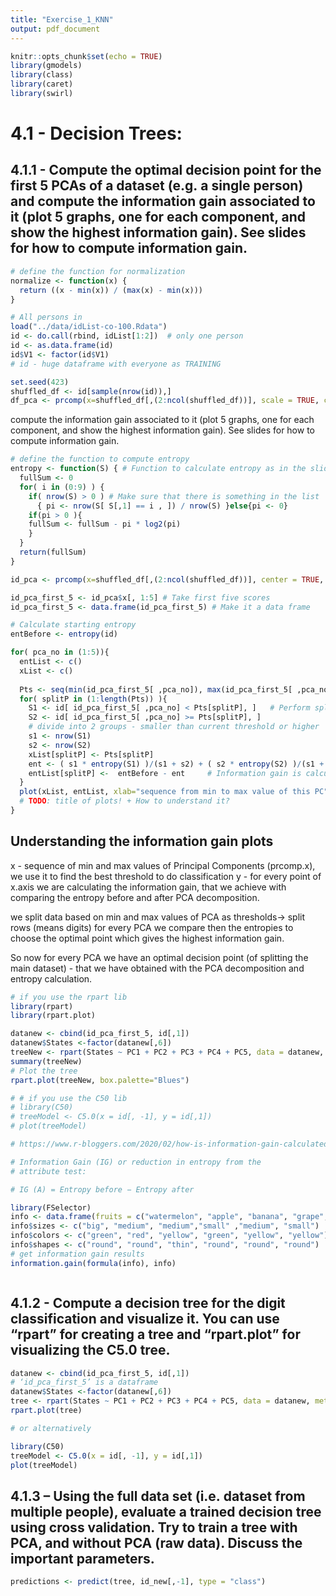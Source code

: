 ```yaml
---
title: "Exercise_1_KNN"
output: pdf_document
---
```


```r
knitr::opts_chunk$set(echo = TRUE)
library(gmodels)
library(class)
library(caret)
library(swirl)
```

# 4.1 - Decision Trees:
## 4.1.1 - Compute the optimal decision point for the first 5 PCAs of a dataset (e.g. a single person) and compute the information gain associated to it (plot 5 graphs, one for each component, and show the highest information gain). See slides for how to compute information gain.

``` r
# define the function for normalization
normalize <- function(x) {
  return ((x - min(x)) / (max(x) - min(x)))
}

# All persons in
load("../data/idList-co-100.Rdata")
id <- do.call(rbind, idList[1:2])  # only one person
id <- as.data.frame(id)
id$V1 <- factor(id$V1)
# id - huge dataframe with everyone as TRAINING

set.seed(423)
shuffled_df <- id[sample(nrow(id)),]
df_pca <- prcomp(x=shuffled_df[,(2:ncol(shuffled_df))], scale = TRUE, center = TRUE, rank.=5)
```
compute the information gain associated to it (plot 5 graphs, one for each component, and show the highest information gain). See slides for how to compute information gain.
```r
# define the function to compute entropy
entropy <- function(S) { # Function to calculate entropy as in the slides
  fullSum <- 0
  for( i in (0:9) ) { 
    if( nrow(S) > 0 ) # Make sure that there is something in the list
      { pi <- nrow(S[ S[,1] == i , ]) / nrow(S) }else{pi <- 0} 
    if(pi > 0 ){
    fullSum <- fullSum - pi * log2(pi)
    }
  }
  return(fullSum)
}

id_pca <- prcomp(x=shuffled_df[,(2:ncol(shuffled_df))], center = TRUE, scale. = TRUE) 

id_pca_first_5 <- id_pca$x[, 1:5] # Take first five scores
id_pca_first_5 <- data.frame(id_pca_first_5) # Make it a data frame

# Calculate starting entropy
entBefore <- entropy(id) 

for( pca_no in (1:5)){
  entList <- c() 
  xList <- c()  
  
  Pts <- seq(min(id_pca_first_5[ ,pca_no]), max(id_pca_first_5[ ,pca_no]), length.out=200)
  for( splitP in (1:length(Pts)) ){
    S1 <- id[ id_pca_first_5[ ,pca_no] < Pts[splitP], ]   # Perform splits from original dataset
    S2 <- id[ id_pca_first_5[ ,pca_no] >= Pts[splitP], ]
    # divide into 2 groups - smaller than current threshold or higher
    s1 <- nrow(S1) 
    s2 <- nrow(S2)
    xList[splitP] <- Pts[splitP]
    ent <- ( s1 * entropy(S1) )/(s1 + s2) + ( s2 * entropy(S2) )/(s1 + s2)  # Calculate entropy
    entList[splitP] <-  entBefore - ent 	# Information gain is calculated 
  }
  plot(xList, entList, xlab="sequence from min to max value of this PC",ylab=paste("Information gain of PC ", pca_no) )
  # TODO: title of plots! + How to understand it?
}
```
## Understanding the information gain plots
x - sequence of min and max values of Principal Components (prcomp.x), we use it to find the best threshold to do classification
y - for every point of x.axis we are calculating the information gain, that we achieve with comparing the entropy before and after PCA decomposition.


we split data based on min and max values of PCA as thresholds-> split rows (means digits)
for every PCA 
we compare then the entropies to choose the optimal point which gives the highest information gain.

So now for every PCA we have an optimal decision point (of splitting the main dataset) - that we have obtained with the PCA decomposition and entropy calculation.

``` r
# if you use the rpart lib
library(rpart)
library(rpart.plot)

datanew <- cbind(id_pca_first_5, id[,1])
datanew$States <-factor(datanew[,6])
treeNew <- rpart(States ~ PC1 + PC2 + PC3 + PC4 + PC5, data = datanew, method = "class")
summary(treeNew)
# Plot the tree
rpart.plot(treeNew, box.palette="Blues")

# # if you use the C50 lib
# library(C50)
# treeModel <- C5.0(x = id[, -1], y = id[,1])
# plot(treeModel)

```


```r
# https://www.r-bloggers.com/2020/02/how-is-information-gain-calculated/

# Information Gain (IG) or reduction in entropy from the
# attribute test:

# IG (A) = Entropy before − Entropy after

library(FSelector)
info <- data.frame(fruits = c("watermelon", "apple", "banana", "grape", "grapefruit", "lemon"))
info$sizes <- c("big", "medium", "medium","small" ,"medium", "small")
info$colors <- c("green", "red", "yellow", "green", "yellow", "yellow")
info$shapes <- c("round", "round", "thin", "round", "round", "round")
# get information gain results
information.gain(formula(info), info)



```

## 4.1.2 - Compute a decision tree for the digit classification and visualize it. You can use “rpart” for creating a tree and “rpart.plot” for visualizing the C5.0 tree.

``` r
datanew <- cbind(id_pca_first_5, id[,1])
# ‘id_pca_first_5’ is a dataframe
datanew$States <-factor(datanew[,6])
tree <- rpart(States ~ PC1 + PC2 + PC3 + PC4 + PC5, data = datanew, method = "class")
rpart.plot(tree)

# or alternatively 

library(C50)
treeModel <- C5.0(x = id[, -1], y = id[,1])
plot(treeModel)
```

## 4.1.3 – Using the full data set (i.e. dataset from multiple people), evaluate a trained decision tree using cross validation. Try to train a tree with PCA, and without PCA (raw data). Discuss the important parameters.
``` r
predictions <- predict(tree, id_new[,-1], type = "class")
```



